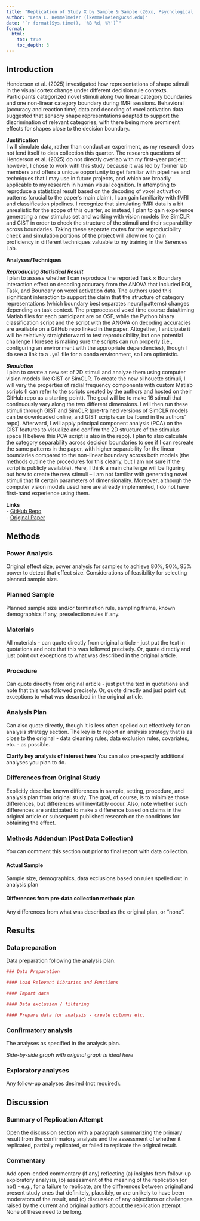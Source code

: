 ```yaml
---
title: "Replication of Study X by Sample & Sample (20xx, Psychological Science)"
author: "Lena L. Kemmelmeier (lkemmelmeier@ucsd.edu)"
date: "`r format(Sys.time(), '%B %d, %Y')`"
format:
  html:
    toc: true
    toc_depth: 3
---
```


<!-- Replication reports should all use this template to standardize reporting across projects.  These reports will be public supplementary materials that accompany the summary report(s) of the aggregate results. -->

## Introduction

Henderson et al. (2025) investigated how representations of shape stimuli in the visual cortex change under different decision rule contexts. Participants categorized novel stimuli along two linear category boundaries and one non-linear category boundary during fMRI sessions. Behavioral (accuracy and reaction time) data and decoding of voxel activation data suggested that sensory shape representations adapted to support the discrimination of relevant categories, with there being more prominent effects for shapes close to the decision boundary.

**Justification**  
I will simulate data, rather than conduct an experiment, as my research does not lend itself to data collection this quarter. The research questions of Henderson et al. (2025) do not directly overlap with my first-year project; however, I chose to work with this study because it was led by former lab members and offers a unique opportunity to get familiar with pipelines and techniques that I may use in future projects, and which are broadly applicable to my research in human visual cognition. In attempting to reproduce a statistical result based on the decoding of voxel activation patterns (crucial to the paper’s main claim), I can gain familiarity with fMRI and classification pipelines. I recognize that simulating fMRI data is a bit unrealistic for the scope of this quarter, so instead, I plan to gain experience generating a new stimulus set and working with vision models like SimCLR and GIST in order to check the structure of the stimuli and their separability across boundaries. Taking these separate routes for the reproducibility check and simulation portions of the project will allow me to gain proficiency in different techniques valuable to my training in the Serences Lab.

**Analyses/Techniques**  

***Reproducing Statistical Result***  
I plan to assess whether I can reproduce the reported Task × Boundary interaction effect on decoding accuracy from the ANOVA that included ROI, Task, and Boundary on voxel activation data. The authors used this significant interaction to support the claim that the structure of category representations (which boundary best separates neural patterns) changes depending on task context. The preprocessed voxel time course data/timing Matlab files for each participant are on OSF, while the Python binary classification script and the script with the ANOVA on decoding accuracies are available on a GitHub repo linked in the paper. Altogether, I anticipate it will be relatively straightforward to test reproducibility, but one potential challenge I foresee is making sure the scripts can run properly (i.e., configuring an environment with the appropriate dependencies), though I do see a link to a `.yml` file for a conda environment, so I am optimistic.

***Simulation***  
I plan to create a new set of 2D stimuli and analyze them using computer vision models like GIST or SimCLR. To create the new silhouette stimuli, I will vary the properties of radial frequency components with custom Matlab scripts (I can refer to the scripts created by the authors and hosted on their GitHub repo as a starting point). The goal will be to make 16 stimuli that continuously vary along the two different dimensions. I will then run these stimuli through GIST and SimCLR (pre-trained versions of SimCLR models can be downloaded online, and GIST scripts can be found in the authors’ repo). Afterward, I will apply principal component analysis (PCA) on the GIST features to visualize and confirm the 2D structure of the stimulus space (I believe this PCA script is also in the repo). I plan to also calculate the category separability across decision boundaries to see if I can recreate the same patterns in the paper, with higher separability for the linear boundaries compared to the non-linear boundary across both models (the methods outline the procedures for this clearly, but I am not sure if the script is publicly available). Here, I think a main challenge will be figuring out how to create the new stimuli – I am not familiar with generating novel stimuli that fit certain parameters of dimensionality. Moreover, although the computer vision models used here are already implemented, I do not have first-hand experience using them.  

**Links**  
- [GitHub Repo](https://github.com/Lena-Kemmelmeier/henderson2025/tree/main)  
- [Original Paper](https://github.com/Lena-Kemmelmeier/henderson2025/tree/main/original_paper)  

## Methods

### Power Analysis

Original effect size, power analysis for samples to achieve 80%, 90%, 95% power to detect that effect size.  Considerations of feasibility for selecting planned sample size.

### Planned Sample

Planned sample size and/or termination rule, sampling frame, known demographics if any, preselection rules if any.

### Materials

All materials - can quote directly from original article - just put the text in quotations and note that this was followed precisely.  Or, quote directly and just point out exceptions to what was described in the original article.

### Procedure	

Can quote directly from original article - just put the text in quotations and note that this was followed precisely.  Or, quote directly and just point out exceptions to what was described in the original article.

### Analysis Plan

Can also quote directly, though it is less often spelled out effectively for an analysis strategy section.  The key is to report an analysis strategy that is as close to the original - data cleaning rules, data exclusion rules, covariates, etc. - as possible.  

**Clarify key analysis of interest here**  You can also pre-specify additional analyses you plan to do.

### Differences from Original Study

Explicitly describe known differences in sample, setting, procedure, and analysis plan from original study.  The goal, of course, is to minimize those differences, but differences will inevitably occur.  Also, note whether such differences are anticipated to make a difference based on claims in the original article or subsequent published research on the conditions for obtaining the effect.

### Methods Addendum (Post Data Collection)

You can comment this section out prior to final report with data collection.

#### Actual Sample
  Sample size, demographics, data exclusions based on rules spelled out in analysis plan

#### Differences from pre-data collection methods plan
  Any differences from what was described as the original plan, or “none”.


## Results


### Data preparation

Data preparation following the analysis plan.
	
```r
### Data Preparation

#### Load Relevant Libraries and Functions

#### Import data

#### Data exclusion / filtering

#### Prepare data for analysis - create columns etc.
```

### Confirmatory analysis

The analyses as specified in the analysis plan.  

*Side-by-side graph with original graph is ideal here*

### Exploratory analyses

Any follow-up analyses desired (not required).  

## Discussion

### Summary of Replication Attempt

Open the discussion section with a paragraph summarizing the primary result from the confirmatory analysis and the assessment of whether it replicated, partially replicated, or failed to replicate the original result.  

### Commentary

Add open-ended commentary (if any) reflecting (a) insights from follow-up exploratory analysis, (b) assessment of the meaning of the replication (or not) - e.g., for a failure to replicate, are the differences between original and present study ones that definitely, plausibly, or are unlikely to have been moderators of the result, and (c) discussion of any objections or challenges raised by the current and original authors about the replication attempt.  None of these need to be long.
